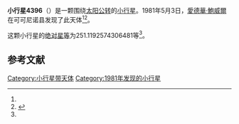 {{Infobox planet
| bgcolour = #FFFFC0
| name = 4396 Gressmann
| symbol = 
| image = 
| caption = 
| discovery = yes
| discovery_ref = 
| discoverer = [[愛德華·鮑威爾|愛德華·鮑威爾]]
| discovery_site = [[可可尼诺县|可可尼诺县]] 
| discovered = 1981年5月3日
| designations = yes
| mp_name = 
| named_after = 
| alt_names = 1981 JH/ 1935 NF / 1955 QR / 1955 RJ / 1975 VR2 / 1978 OA
| mp_category = [[主带小行星|主带小行星]]
| orbit_ref = <ref name="a">[http://ssd.jpl.nasa.gov/sbdb.cgi?sstr=4396 4396 Gressmann] {{Wayback|url=http://ssd.jpl.nasa.gov/sbdb.cgi?sstr=4396 |date=20201124005051 }}，小行星數據庫瀏覽器（JPL Small-Body Database Browser）－[[美国国家航空航天局|美国国家航空航天局]]喷气推进实验室</ref>
| epoch = 2456400.5 (2013年4月18日更新)
| aphelion = {{convert|2.645762940044968|AU|km|3|abbr=on|lk=out}}
| perihelion = {{convert|1.793250198821661|AU|km|3|abbr=on}}
| semimajor = {{convert|2.219506569433314|AU|km|3|abbr=on}}
| eccentricity = 0.19205006
| period = 1207.766777 [[日|日]]<br />3.31[[儒略年|儒略年]]
| avg_speed = 
| inclination = 3.747089147781148
| asc_node = 46.96634764352613
| mean_anomaly = 
| arg_peri = 251.1192574306481
| satellites = 
| physical_characteristics = yes
| dimensions = 
| mass = 
| density = 
| surface_grav = 
| escape_velocity = 
| sidereal_day = 
| axial_tilt = 
| pole_ecliptic_lat = 
| pole_ecliptic_lon = 
| albedo = 
| temperatures= 
| temp_name1 = 
| mean_temp_1 = 
| max_temp_1 = 
| temp_name2 = 
| max_temp_2 = 
| spectral_type = 
| abs_magnitude = 251.1192574306481
}}

'''小行星4396'''（{{lang-en|4396 Gressmann}}）是一颗围绕[[太阳|太阳]][[公转|公转]]的[[小行星|小行星]]。1981年5月3日，[[愛德華·鮑威爾|愛德華·鮑威爾]]在可可尼诺县发现了此天体<ref name="a" /><ref>{{cite news|title=小行星列表|url=http://cfa-www.harvard.edu/iau/lists/NumberedMPs.txt|accessdate=2013-07-08|newspaper=哈佛大学|archive-date=2008-05-17|archive-url=https://web.archive.org/web/20080517010638/http://cfa-www.harvard.edu/iau/lists/NumberedMPs.txt|dead-url=no}}</ref>。

这颗小行星的[[绝对星等|绝对星等]]为251.1192574306481等<ref name="a" />。

==参考文献==
{{reflist}}
{{Minor Planet Number|[[小行星4395|小行星4395]]|[[小行星4397|小行星4397]]}}

{{小天体}}

[[Category:小行星带天体|Category:小行星带天体]]
[[Category:1981年发现的小行星|Category:1981年发现的小行星]]

{{asteroid-stub}}